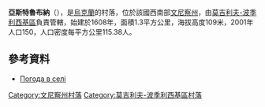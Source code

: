 {{coord|48|34|35|N|27|38|21|E|scale:30000|display=title}}

'''亞斯特魯布納'''（{{lang-uk|Яструбна}}），是[[烏克蘭|烏克蘭]]的村落，位於該國西南部[[文尼察州|文尼察州]]，由[[莫吉利夫-波季利西基區|莫吉利夫-波季利西基區]]負責管轄，始建於1608年，面積1.3平方公里，海拔高度109米，2001年人口150，人口密度每平方公里115.38人。

==參考資料==
* [http://weather.in.ua/ua/vinnickaja/29775 Погода в селі ] {{Wayback|url=http://weather.in.ua/ua/vinnickaja/29775 |date=20181019205641 }}

[[Category:文尼察州村落|Category:文尼察州村落]]
[[Category:莫吉利夫-波季利西基區村落|Category:莫吉利夫-波季利西基區村落]]


{{Vinnytsia-geo-stub}}